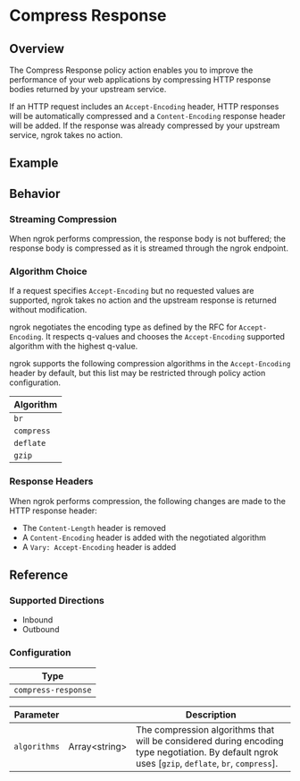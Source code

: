 
# Compress Response

## Overview

The Compress Response policy action enables you to improve the performance of your web applications
by compressing HTTP response bodies returned by your upstream service.

If an HTTP request includes an `Accept-Encoding` header, HTTP responses will be
automatically compressed and a `Content-Encoding` response header will be
added. If the response was already compressed by your upstream service, ngrok
takes no action.

## Example

<ExampleHTTP />

## Behavior

### Streaming Compression

When ngrok performs compression, the response body is not buffered; the
response body is compressed as it is streamed through the ngrok endpoint.

### Algorithm Choice

If a request specifies `Accept-Encoding` but no requested values are supported,
ngrok takes no action and the upstream response is returned without
modification.

ngrok negotiates the encoding type as defined by the RFC for `Accept-Encoding`.
It respects q-values and chooses the `Accept-Encoding` supported algorithm with
the highest q-value.

ngrok supports the following compression algorithms in the `Accept-Encoding`
header by default, but this list may be restricted through policy action configuration.

| Algorithm  |
| ---------- |
| `br`       |
| `compress` |
| `deflate`  |
| `gzip`     |

### Response Headers

When ngrok performs compression, the following changes are made to
the HTTP response header:

- The `Content-Length` header is removed
- A `Content-Encoding` header is added with the negotiated algorithm
- A `Vary: Accept-Encoding` header is added

## Reference

### Supported Directions

- Inbound
- Outbound

### Configuration

| Type                |
| ------------------- |
| `compress-response` |

| Parameter    | &nbsp;              | Description                                                                                                                                       |
| ------------ | ------------------- | ------------------------------------------------------------------------------------------------------------------------------------------------- |
| `algorithms` | Array&lt;string&gt; | The compression algorithms that will be considered during encoding type negotiation. By default ngrok uses [`gzip`, `deflate`, `br`, `compress`]. |
